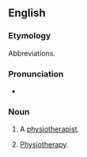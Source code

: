 {{also|physio-}}
==English==

===Etymology===
Abbreviations.

===Pronunciation===
* {{IPA|/ˈfɪzɪəʊ/|lang=en}}

===Noun===
{{en-noun}}

# {{context|colloquial|lang=en}} A [[physiotherapist]].
# {{context|colloquial|uncountable|lang=en}} [[physiotherapy|Physiotherapy]].